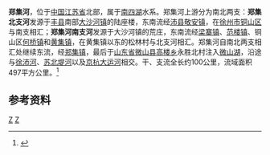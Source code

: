 '''郑集河'''，位于[[中国|中国]][[江苏省|江苏省]]北部，属于[[南四湖|南四湖]]水系。郑集河上游分为南北两支：'''郑集北支河'''发源于[[丰县|丰县]]南部[[大沙河镇|大沙河镇]]的陆座楼，东南流经[[沛县|沛县]][[敬安镇|敬安镇]]，在[[徐州市|徐州市]][[铜山区|铜山区]]与南支相汇；'''郑集河南支河'''发源于大沙河镇的荒庄，东南流经[[梁寨镇|梁寨镇]]、[[范楼镇|范楼镇]]、铜山区[[何桥镇|何桥镇]]和[[黄集镇_(徐州市)|黄集镇]]，在黄集镇以东的松林村与北支河相汇。郑集河自南北两支相汇处继续东流，经[[郑集镇_(徐州市)|郑集镇]]，最后于[[山东省|山东省]][[微山县|微山县]][[高楼乡_(微山县)|高楼乡]]永胜北村注入[[微山湖|微山湖]]，沿途与[[徐沛河|徐沛河]]、[[苏北堤河|苏北堤河]]以及[[京杭大运河|京杭大运河]]相交。干、支流全长约100公里，流域面积497平方公里。<ref name="中国河湖大典">{{cite book zh |author=《中国河湖大典》编纂委员会 |title=《中国河湖大典·淮河卷》 |format=M |edition=1 |location=北京 |publisher=中国水利水电出版社 |date=2010年9月 |pages=185页 |id= ISBN 978-7-5084-7953-8}}</ref>
==参考资料==
{{reflist}}

{{淮河}}
[[Category:沂沭泗河水系|Z]]
[[Category:江苏河流|Z]]